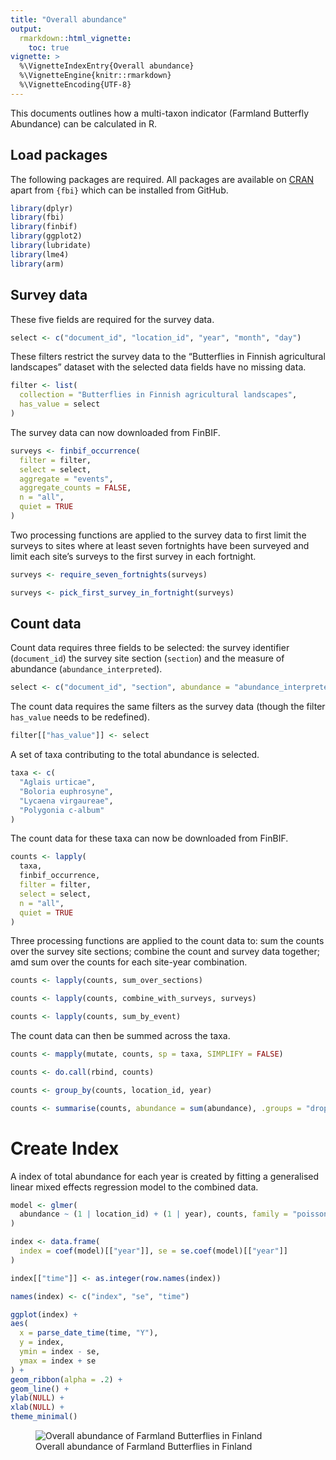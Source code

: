 ```yaml
---
title: "Overall abundance"
output: 
  rmarkdown::html_vignette:
    toc: true
vignette: >
  %\VignetteIndexEntry{Overall abundance}
  %\VignetteEngine{knitr::rmarkdown}
  %\VignetteEncoding{UTF-8}
---
```




This documents outlines how a multi-taxon indicator (Farmland Butterfly
Abundance) can be calculated in R.

## Load packages

The following packages are required. All packages are available on
[CRAN](https://cran.r-project.org/) apart from `{fbi}` which can be installed
from GitHub.


```r
library(dplyr)
library(fbi)
library(finbif)
library(ggplot2)
library(lubridate)
library(lme4)
library(arm)
```

## Survey data

These five fields are required for the survey data.


```r
select <- c("document_id", "location_id", "year", "month", "day")
```

These filters restrict the survey data to the "Butterflies in Finnish
agricultural landscapes" dataset with the selected data fields have no missing
data.


```r
filter <- list(
  collection = "Butterflies in Finnish agricultural landscapes",
  has_value = select
)
```

The survey data can now downloaded from FinBIF.


```r
surveys <- finbif_occurrence(
  filter = filter,
  select = select,
  aggregate = "events",
  aggregate_counts = FALSE,
  n = "all",
  quiet = TRUE
)
```

Two processing functions are applied to the survey data to first limit the
surveys to sites where at least seven fortnights have been surveyed and limit
each site's surveys to the first survey in each fortnight.


```r
surveys <- require_seven_fortnights(surveys)

surveys <- pick_first_survey_in_fortnight(surveys)
```

## Count data

Count data requires three fields to be selected: the survey identifier
(`document_id`) the survey site section (`section`) and the measure of abundance
(`abundance_interpreted`).


```r
select <- c("document_id", "section", abundance = "abundance_interpreted")
```

The count data requires the same filters as the survey data (though the filter
`has_value` needs to be redefined).


```r
filter[["has_value"]] <- select
```

A set of taxa contributing to the total abundance is selected.


```r
taxa <- c(
  "Aglais urticae",
  "Boloria euphrosyne",
  "Lycaena virgaureae",
  "Polygonia c-album"
)
```

The count data for these taxa can now be downloaded from FinBIF.


```r
counts <- lapply(
  taxa,
  finbif_occurrence,
  filter = filter,
  select = select,
  n = "all",
  quiet = TRUE
)
```

Three processing functions are applied to the count data to: sum the counts
over the survey site sections; combine the count and survey data together; amd
sum over the counts for each site-year combination.


```r
counts <- lapply(counts, sum_over_sections)

counts <- lapply(counts, combine_with_surveys, surveys)

counts <- lapply(counts, sum_by_event)
```

The count data can then be summed across the taxa.


```r
counts <- mapply(mutate, counts, sp = taxa, SIMPLIFY = FALSE)

counts <- do.call(rbind, counts)

counts <- group_by(counts, location_id, year)

counts <- summarise(counts, abundance = sum(abundance), .groups = "drop")
```

# Create Index

A index of total abundance for each year is created by fitting a generalised
linear mixed effects regression model to the combined data.


```r
model <- glmer(
  abundance ~ (1 | location_id) + (1 | year), counts, family = "poisson"
)

index <- data.frame(
  index = coef(model)[["year"]], se = se.coef(model)[["year"]]
)

index[["time"]] <- as.integer(row.names(index))

names(index) <- c("index", "se", "time")
```


```r
ggplot(index) +
aes(
  x = parse_date_time(time, "Y"),
  y = index,
  ymin = index - se,
  ymax = index + se
) +
geom_ribbon(alpha = .2) +
geom_line() +
ylab(NULL) +
xlab(NULL) +
theme_minimal()
```

![Overall abundance of Farmland Butterflies in Finland](figure/plot-overall-abundance-1.png)
